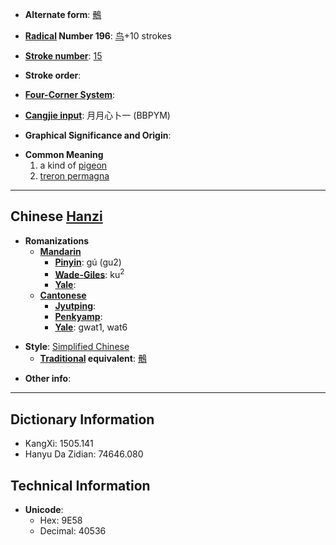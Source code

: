 * '''Alternate form''': [[鶻]]

* '''[[Wiktionary:Chinese radical index| Radical]] Number 196''': [[Wiktionary:Chinese radical index 鸟|鸟]]+10 strokes

* '''[[Wiktionary:Chinese total strokes index|Stroke number]]''': [[Wiktionary:Chinese total strokes index 15|15]]

* '''Stroke order''': 

* '''[[Wiktionary:Chinese four corner index|Four-Corner System]]''': 

* '''[[Wiktionary:Chinese Cangjie index|Cangjie input]]''': 月月心卜一 (BBPYM)

* '''Graphical Significance and Origin''': 

* '''Common Meaning'''
*#a kind of [[pigeon]]
*# [[treron permagna]]

----

== Chinese [[Hanzi]] ==

* '''Romanizations'''
** '''[[Mandarin]]'''
*** '''[[Pinyin]]''': gú (gu2)
*** '''[[Wade-Giles]]''': ku<sup>2</sup>
*** '''[[Yale]]''': 
** '''[[Cantonese]]'''
*** '''[[Jyutping]]''':
*** '''[[Penkyamp]]''': 
*** '''[[Yale]]''': gwat1, wat6

* '''Style''': [[Simplified Chinese]] 
** '''[[Traditional Chinese|Traditional]] equivalent''': [[鶻]]

* '''Other info''': 

----

== Dictionary Information ==

* KangXi: 1505.141
* Hanyu Da Zidian: 74646.080

== Technical Information ==

* '''Unicode''':
** Hex: 9E58
** Decimal: 40536
